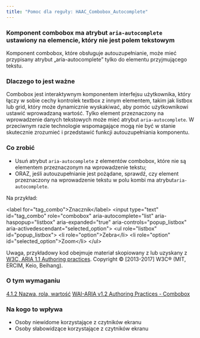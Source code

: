 ```yaml
---
title: "Pomoc dla reguły: HAAC_Combobox_Autocomplete"
---
```


<div className="toolHelp">
<Row>
<Column colLg={16} colMd={8} colSm={4} className="toolHead">

### Komponent combobox ma atrybut `aria-autocomplete` ustawiony na elemencie, który nie jest polem tekstowym

<div id="locLevel"></div>
Komponent combobox, które obsługuje autouzupełnianie, może mieć przypisany atrybut „aria-autocomplete” tylko do elementu przyjmującego tekstu.


</Column>
</Row>
<Row>
<Column colLg={11} colMd={5} colSm={4} className="toolMain">

### Dlaczego to jest ważne

Combobox jest interaktywnym komponentem interfejsu użytkownika, który łączy w sobie cechy kontrolek textbox z innym elementem, takim jak listbox lub grid, który może dynamicznie wyskakiwać, aby pomóc użytkownikowi ustawić wprowadzaną wartość. Tylko element przeznaczony na wprowadzenie danych tekstowych może mieć atrybut `aria-autocomplete`.  W przeciwnym razie technologie wspomagające mogą nie być w stanie skutecznie zrozumieć i przedstawić funkcji autouzupełniania komponentu.

<div id="locSnippet"></div>

### Co zrobić

* Usuń atrybut `aria-autocomplete` z elementów combobox, które nie są elementem przeznaczonym na wprowadzenie tekstu;
* ORAZ, jeśli autouzupełnianie jest pożądane, sprawdź, czy element przeznaczony na wprowadzenie tekstu w polu kombi ma atrybut`aria-autocomplete`.

Na przykład: 

<CodeSnippet type="multi" light={true}> &lt;label for="tag_combo"&gt;Znacznik&lt;/label&gt;
  &lt;input type="text" id="tag_combo"
      role="combobox" aria-autocomplete="list"
      aria-haspopup="listbox" aria-expanded="true"
      aria-controls="popup_listbox" aria-activedescendant="selected_option"&gt;
&lt;ul role="listbox" id="popup_listbox"&gt;
   &lt;li role="option"&gt;Zebra&lt;/li&gt;
   &lt;li role="option" id="selected_option"&gt;Zoom&lt;/li&gt;
&lt;/ul&gt;</CodeSnippet>

Uwaga, przykładowy kod obejmuje materiał skopiowany z lub uzyskany z [W3C, ARIA 1.1 Authoring practices](https://www.w3.org/TR/wai-aria-practices-1.1/examples/combobox/aria1.1pattern/listbox-combo.html). Copyright © [2013-2017] W3C® (MIT, ERCIM, Keio, Beihang).

</Column>
<Column colLg={5} colMd={3} colSm={4} className="toolLeft">

### O tym wymaganiu

[4.1.2 Nazwa, rola, wartość](http://www.ibm.com/able/guidelines/ci162/name_role_value.html)
[WAI-ARIA v1.2 Authoring Practices - Combobox](https://www.w3.org/TR/wai-aria-practices-1.2/#combobox)

### Na kogo to wpływa

* Osoby niewidome korzystające z czytników ekranu
* Osoby słabowidzące korzystające z czytników ekranu

</Column>
</Row>
</div>

